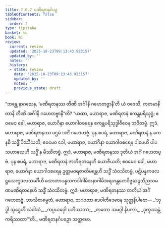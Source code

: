 ```yaml
---
title: 7.6.7 မဏိရတနင်္ဂပဉှ
tableOfContents: false
sidebar:
  order: 7
type: tipitaka
basket: su
book: mi
review:
  current: review
  updated: '2025-10-23T09:13:43.923157'
  updated_by: ''
  notes: ''
  history:
  - state: review
    date: '2025-10-23T09:13:43.923157'
    updated_by: ''
    notes: ''
    previous_state: draft
---
```



<ReviewStatus review={frontmatter.review} showDetails={true} />

<HypothesisAnnotation frontmatter={frontmatter} />

<DynamicBreadcrumb />

<Division number="281" book="mi" e="ch" v="28">

<Paragraph number="1963" book="mi">
“ဘန္တေ နာဂသေန, ‘မဏိရတနဿ တီဏိ အင်္ဂါနိ ဂဟေတဗ္ဗာနီ’တိ ယံ ဝဒေသိ, ကတမာနိ တာနိ တီဏိ အင်္ဂါနိ ဂဟေတဗ္ဗာနီ”တိ? “ယထာ, မဟာရာဇ, မဏိရတနံ ဧကန္တပရိသုဒ္ဓံ; ဧဝမေဝ ခေါ, မဟာရာဇ, ယောဂိနာ ယောဂါဝစရေန ဧကန္တပရိသုဒ္ဓါဇီဝေန ဘဝိတဗ္ဗံ. ဣဒံ, မဟာရာဇ, မဏိရတနဿ ပဌမံ အင်္ဂံ ဂဟေတဗ္ဗံ.
</Paragraph>

<Paragraph number="1964" book="mi">
ပုန စပရံ, မဟာရာဇ, မဏိရတနံ န ကေနစိ သဒ္ဓိံ မိဿီယတိ; ဧဝမေဝ ခေါ, မဟာရာဇ, ယောဂိနာ ယောဂါဝစရေန ပါပေဟိ ပါပသဟာယေဟိ သဒ္ဓိံ န မိဿိတဗ္ဗံ. ဣဒံ, မဟာရာဇ, မဏိရတနဿ ဒုတိယံ အင်္ဂံ ဂဟေတဗ္ဗံ.
</Paragraph>

<Paragraph number="1965" book="mi">
ပုန စပရံ, မဟာရာဇ, မဏိရတနံ ဇာတိရတနေဟိ ယောဇီယတိ; ဧဝမေဝ ခေါ, မဟာရာဇ, ယောဂိနာ ယောဂါဝစရေန ဥတ္တမဝရဇာတိမန္တေဟိ သဒ္ဓိံ သံဝသိတဗ္ဗံ, ပဋိပန္နကဖလဋ္ဌသေက္ခဖလသမင်္ဂီဟိ သောတာပန္နသကဒါဂါမိအနာဂါမိအရဟန္တတေဝိဇ္ဇဆဠဘိညသမဏမဏိရတနေဟိ သဒ္ဓိံ သံဝသိတဗ္ဗံ. ဣဒံ, မဟာရာဇ, မဏိရတနဿ တတိယံ အင်္ဂံ ဂဟေတဗ္ဗံ. ဘာသိတမ္ပေတံ, မဟာရာဇ, ဘဂဝတာ ဒေဝါတိဒေဝေန သုတ္တနိပါတေ—
</Paragraph>

<Paragraph number="1966" type="verses" book="mi">
_‘သုဒ္ဓါ သုဒ္ဓေဟိ သံဝါသံ,_  
_ကပ္ပယဝှေါ ပတိဿတာ;_  
_တတော သမဂ္ဂါ နိပကာ,_  
_ဒုက္ခဿန္တံ ကရိဿထာ’”တိ._  


</Paragraph>
</Division>

<Paragraph number="1967" type="center" book="mi">
မဏိရတနင်္ဂပဉှော သတ္တမော.
</Paragraph>
